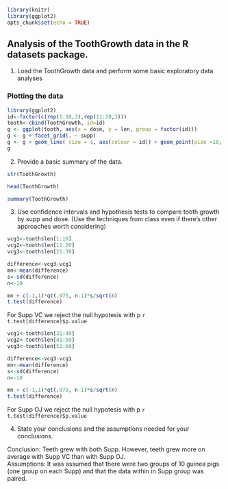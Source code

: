 ```r
library(knitr)
library(ggplot2)
opts_chunk$set(echo = TRUE)
```

## Analysis of the ToothGrowth data in the R datasets package. 

1. Load the ToothGrowth data and perform some basic exploratory data analyses 

### Plotting the data
```r
library(ggplot2)
id<-factor(c(rep(1:10,3),rep(11:20,3)))
tooth<-cbind(ToothGrowth, id=id)
g <- ggplot(tooth, aes(x = dose, y = len, group = factor(id)))
g <- g + facet_grid(. ~ supp)
g <- g + geom_line( size = 1, aes(colour = id)) + geom_point(size =10, pch = 21, fill = "salmon", alpha = .5)
g
```

2. Provide a basic summary of the data.

```r
str(ToothGrowth)
```

```r
head(ToothGrowth)
```

```r
summary(ToothGrowth)
```

3. Use confidence intervals and hypothesis tests to compare tooth growth by supp and dose. (Use the techniques from class even if there's other approaches worth considering)
```r
vcg1<-tooth$len[1:10]
vcg2<-tooth$len[11:20]
vcg3<-tooth$len[21:30]

difference<-vcg3-vcg1
mn<-mean(difference)
s<-sd(difference)
n<-10

mn + c(-1,1)*qt(.975, n-1)*s/sqrt(n)
t.test(difference)
```

For Supp VC we reject the null hypotesis with p `r t.test(difference)$p.value`

```r
vcg1<-tooth$len[31:40]
vcg2<-tooth$len[41:50]
vcg3<-tooth$len[51:60]

difference<-vcg3-vcg1
mn<-mean(difference)
s<-sd(difference)
n<-10

mn + c(-1,1)*qt(.975, n-1)*s/sqrt(n)
t.test(difference)
```

For Supp OJ we reject the null hypotesis with p `r t.test(difference)$p.value`

4. State your conclusions and the assumptions needed for your conclusions. 

Conclusion: Teeth grew with both Supp.  However, teeth grew more on average with Supp VC than with Supp OJ.  
Assumptions: It was assumed that there were two groups of 10 guinea pigs (one group on each Supp) and that the data within in Supp group was paired.
